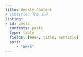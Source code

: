 ```yaml
---
title: Weekly Content
# subtitle: 학습 도구
listing:
- id: posts
  contents: posts
  type: table
  fields: [Week, title, subtitle]
  sort: 
     - "Week"
---
```


